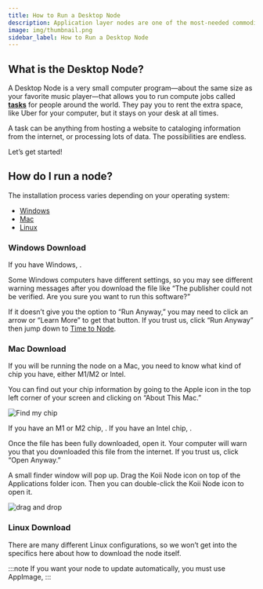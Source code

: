 ```yaml
---
title: How to Run a Desktop Node
description: Application layer nodes are one of the most-needed commodities in Web3.
image: img/thumbnail.png
sidebar_label: How to Run a Desktop Node
---
```



<DesktopNodeButton />

<h2 id="what-exactly-is-a-koii-node" style={{ fontSize: "32px" }}>
  What is the Desktop Node?
</h2>

A Desktop Node is a very small computer program—about the same size as your favorite music player—that allows you to run compute jobs called **[tasks](/concepts/what-are-tasks/what-are-tasks/)** for people around the world. They pay you to rent the extra space, like Uber for your computer, but it stays on your desk at all times.

A task can be anything from hosting a website to cataloging information from the internet, or processing lots of data. The possibilities are endless.

Let’s get started!

<h2 id="how-do-i-run-a-node" style={{ fontSize: "32px" }}>
  How do I run a node?
</h2>

The installation process varies depending on your operating system:

- [Windows](#windows-download)
- [Mac](#mac-download)
- [Linux](#linux-download)

### Windows Download

If you have Windows, <DownloadLinks os="Windows" />.

Some Windows computers have different settings, so you may see different warning messages after you download the file like “The publisher could not be verified. Are you sure you want to run this software?”

If it doesn’t give you the option to “Run Anyway,” you may need to click an arrow or “Learn More” to get that button. If you trust us, click “Run Anyway” then jump down to [Time to Node](#time-to-node).

### Mac Download

If you will be running the node on a Mac, you need to know what kind of chip you have, either M1/M2 or Intel.

You can find out your chip information by going to the Apple icon in the top left corner of your screen and clicking on “About This Mac.”

![Find my chip](./img/Find%20my%20chip.png)

If you have an M1 or M2 chip, <DownloadLinks os="MacArm" />. If you have an Intel chip, <DownloadLinks os="MacIntel" />.

Once the file has been fully downloaded, open it. Your computer will warn you that you downloaded this file from the internet. If you trust us, click “Open Anyway.”

A small finder window will pop up. Drag the Koii Node icon on top of the Applications folder icon. Then you can double-click the Koii Node icon to open it.

![drag and drop](./img/drag%20and%20drop.png)

### Linux Download

There are many different Linux configurations, so we won’t get into the specifics here about how to download the node itself.

:::note
If you want your node to update automatically, you must use AppImage, <DownloadLinks os="LinuxUniversal" />
:::
